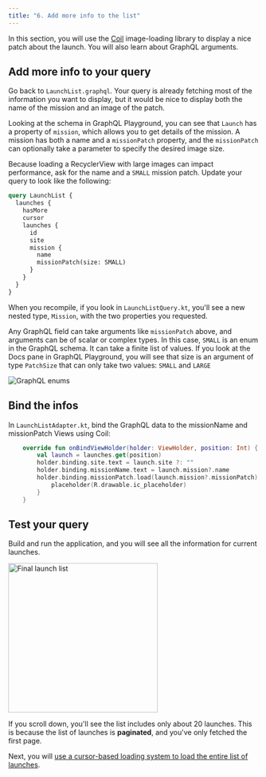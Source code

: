 ```yaml
---
title: "6. Add more info to the list"
---
```


In this section, you will use the [Coil](https://github.com/coil-kt/coil) image-loading library to display a nice patch about the launch. You will also learn about GraphQL arguments.

## Add more info to your query

Go back to `LaunchList.graphql`. Your query is already fetching most of the information you want to display, but it would be nice to display both the name of the mission and an image of the patch.

Looking at the schema in GraphQL Playground, you can see that `Launch` has a property of `mission`, which allows you to get details of the mission. A mission has both a name and a `missionPatch` property, and the `missionPatch` can optionally take a parameter to specify the desired image size.

Because loading a RecyclerView with large images can impact performance, ask for the name and a `SMALL` mission patch. Update your query to look like the following:

```graphql title="app/src/main/graphql/com/example/rocketreserver/LaunchList.graphql"
query LaunchList {
  launches {
    hasMore
    cursor
    launches {
      id
      site
      mission {
        name
        missionPatch(size: SMALL)
      }
    }
  }
}
```

When you recompile, if you look in `LaunchListQuery.kt`, you'll see a new nested type, `Mission`, with the two properties you requested.

Any GraphQL field can take arguments like `missionPatch` above, and arguments can be of scalar or complex types. In this case, `SMALL` is an enum in the GraphQL schema. It can take a finite list of values. If you look at the Docs pane in GraphQL Playground, you will see that size is an argument of type `PatchSize` that can only take two values: `SMALL` and `LARGE`

<img src="images/enum.png" alt="GraphQL enums" class="screenshot"/>

## Bind the infos

In `LaunchListAdapter.kt`, bind the GraphQL data to the missionName and missionPatch Views using Coil:

```kotlin title="app/src/main/java/com/example/rocketreserver/LaunchListAdapter.kt"
    override fun onBindViewHolder(holder: ViewHolder, position: Int) {
        val launch = launches.get(position)
        holder.binding.site.text = launch.site ?: ""
        holder.binding.missionName.text = launch.mission?.name
        holder.binding.missionPatch.load(launch.mission?.missionPatch) {
            placeholder(R.drawable.ic_placeholder)
        }
    }
```

## Test your query

Build and run the application, and you will see all the information for current launches.

<img src="images/list_with_mission.png" alt="Final launch list" class="screenshot" width="300"/>

If you scroll down, you'll see the list includes only about 20 launches. This is because the list of launches is **paginated**, and you've only fetched the first page.

Next, you will [use a cursor-based loading system to load the entire list of launches](./07-paginate-results/).
